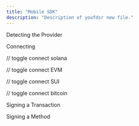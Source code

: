 ```yaml
---
title: "Mobile SDK"
description: "Description of youfdsr new file."
---
```



Detecting the Provider

Connecting

// toggle connect solana

// toggle connect EVM

// toggle connect SUI

// toggle connect bitcoin

Signing a Transaction

Signing a Method

<Steps>
  <Step title="New Step">
    
  </Step>
  <Step title="New Step">
    
  </Step>
</Steps>